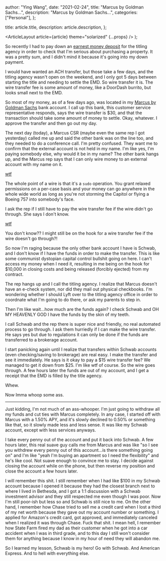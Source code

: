 
  author: "Ying Wang",
  date: "2021-02-24",
  title: "Marcus by Goldman Sachs...",
  description: "Marcus by Goldman Sachs...",
  categories: ["Personal"],
};

  title: article.title,
  description: article.description,
};

  <ArticleLayout article={article} theme="solarized" {...props} />
);

So recently I had to pay down an [earnest money
deposit](https://en.wikipedia.org/wiki/Earnest_payment) for the titling agency
in order to check that I'm serious about purchasing a property. It was a pretty
sum, and I didn't mind it because it's going into my down payment.

I would have wanted an ACH transfer, but those take a few days, and the titling
agency wasn't open on the weekend, and I only got 5 days between starting the
title and needing to settle the EMD. So wire transfer it is. The wire transfer
fee is some amount of money, like a DoorDash burrito, but looks small next to
the EMD.

So most of my money, as of a few days ago, was located in my [Marcus by Goldman
Sachs](https://www.marcus.com/us/en) bank account. I call up this bank, this
customer service representative responds, says the wire transfer is $30, and
that the transaction should take some amount of money to settle. Okay, whatever.
I approve the transfer and then go out my day.

The next day (today), a Marcus CSR (maybe even the same rep I got yesterday)
called me up and said the other bank was on the line too, and they needed to do
a conference call. I'm pretty confused. They want me to confirm that the
external account is not held in my name. I'm like yes, I'm paying somebody else,
why would it be in my name? The other bank hangs up, and the Marcus rep says
that I can only wire money to an external account with my name on it.

[wtf](/img/posts/2021/02/24/wtf.gif)

The whole point of a wire is that it's a `sudo` operation. You grant relaxed
permissions on a per-case basis and your money can go anywhere in the whole wide
world as long as you're not storming the Capitol or flying a Boeing 757 into
somebody's face.

I ask the rep if I still have to pay the wire transfer fee if the wire didn't go
through. She says I don't know.

[wtf](/img/posts/2021/02/24/wtf.gif)

You don't know?? I might still be on the hook for a wire transfer fee if the
wire doesn't go through?!

So now I'm raging because the only other bank account I have is Schwab, and I
don't know if I have the funds in order to make the transfer. This is like some
communist dystopian capital control bullshit going on here. I can't access my
money when I need it, resulting in me being on the hook for $10,000 in closing
costs and being released (forcibly ejected) from my contract.

The rep hangs up and I call the titling agency. I realize that Marcus doesn't
have an e-check system, nor did they mail out physical checkbooks. I'm wondering
whether I should Lyft over to the titling agency office in order to coordnate
what I'm going to do there, or ask my parents to step in.

Then I'm like wait...how much are the funds again? I check Schwab and OH MY
HEAVENLY GOD I have the funds by the skin of my teeth.

I call Schwab and the rep there is super nice and friendly, no real automated
process to go through. I ask them hurriedly if I can make the wire transfer. He
says yes but due to regulations it can only be done if the funds are transferred
to a brokerage account.

I start panicking again until I realize that transfers within Schwab accounts
(even checking/saving to brokerage) are real easy. I make the transfer and see
it immediately. He says is it okay to pay a $15 wire transfer fee? We managed to
get it down from $25. I'm like wtf of course. So the wire goes through. A few
hours later the funds are out of my account, and I get a receipt that the EMD is
filled by the title agency.

Whew.

Now Imma whoop some ass.

---

Just kidding, I'm not much of an ass-whooper. I'm just going to withdraw all my
funds and cut ties with Marcus completely. In any case, I started off with
Marcus with a 1.50% APY, and it's slowly declined to 0.50% or something like
that, so it slowly made less and less sense. It was like my Schwab account,
except with less services anyways.

I take every penny out of the account and put it back into Schwab. A few hours
later, this real suave guy calls me from Marcus and was like "so I see you
withdrew every penny out of this account...is there something going on" and I'm
like "yeah I'm buying an apartment so I need the flexibility" and he's like
cool. Not suave enough to convince me to stay. I decide against closing the
account while on the phone, but then reverse my position and close the account a
few hours later.

I will remember this shit. I still remember when I had like $100 in my Schwab
account because I opened it because they had the closest branch next to where I
lived in Bethesda, and I got a 1:1 discussion with a Schwab investment advisor
and they still respected me even though I was poor. Now I'm still poor-ish but
less so and Schwab is still nice to me. On the other hand, I remember how Chase
tried to sell me a credit card when I lost a third of my net worth because they
gave out my account number or something. I applied for Amazon's credit card, got
approved, and immediately canceled when I realized it was through Chase. Fuck
that shit. I mean hell, I remember how State Farm fired my dad as their customer
when he got into a car accident when I was in third grade, and to this day I
still won't consider them for anything because I know in my hour of need they
will abandon me.

So I learned my lesson, Schwab is my hero! Go with Schwab. And American Express.
And to hell with everything else.
